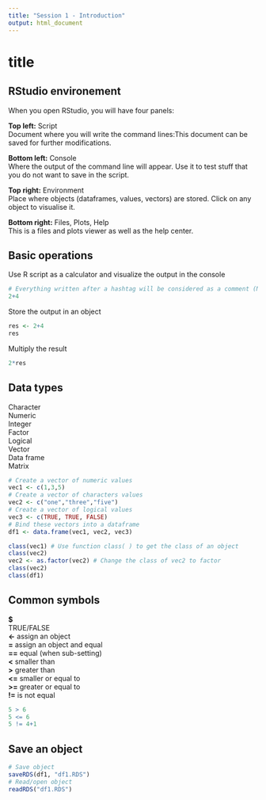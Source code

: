 ```yaml
---
title: "Session 1 - Introduction"
output: html_document
---
```

# title
## RStudio environement

When you open RStudio, you will have four panels:  

**Top left:** Script  
Document where you will write the command lines:This document can be saved for further modifications.  

**Bottom left:** Console  
Where the output of the command line will appear. Use it to test stuff that you do not want to save in the script.

**Top right:** Environment  
Place where objects (dataframes, values, vectors) are stored. Click on any object to visualise it.

**Bottom right:** Files, Plots, Help  
This is a files and plots viewer as well as the help center.

## Basic operations 
Use R script as a calculator and visualize the output in the console
```r
# Everything written after a hashtag will be considered as a comment (Not a command line)
2+4
```
Store the output in an object
```r
res <- 2+4
res
```
Multiply the result
```r
2*res
```

## Data types
Character  
Numeric  
Integer  
Factor  
Logical  
Vector  
Data frame  
Matrix
```r
# Create a vector of numeric values
vec1 <- c(1,3,5)
# Create a vector of characters values
vec2 <- c("one","three","five")
# Create a vector of logical values
vec3 <- c(TRUE, TRUE, FALSE)
# Bind these vectors into a dataframe
df1 <- data.frame(vec1, vec2, vec3)
```
```r
class(vec1) # Use function class( ) to get the class of an object
class(vec2)
vec2 <- as.factor(vec2) # Change the class of vec2 to factor
class(vec2)
class(df1)
```

## Common symbols
**$**  
TRUE/FALSE  
**<-** assign an object  
**=** assign an object and equal  
**==** equal (when sub-setting)  
**<** smaller than  
**>** greater than  
**<=** smaller or equal to  
**>=** greater or equal to  
**!=** is not equal  
```r
5 > 6
5 <= 6
5 != 4+1
```

## Save an object
```r
# Save object
saveRDS(df1, "df1.RDS")
# Read/open object
readRDS("df1.RDS")
```






